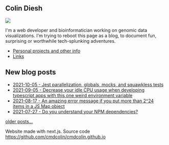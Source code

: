 
## Colin Diesh

![](/me.jpg)


I'm a web developer and bioinformatician working on genomic data
visualizations. I'm trying to reboot this page as a blog, to document fun,
surprising or worthwhile tech-splunking adventures.

- [Personal projects and other info](projects.html)
- [Links](links.html)

## New blog posts


- [2021-10-05 - Jest parallelization, globals, mocks, and squawkless tests](2021-10-05-jest.html)
- [2021-09-05 - Decrease your idle CPU usage when developing typescript apps with this one weird environment variable](2021-09-05-typescript.html)
- [2021-08-17 - An amazing error message if you put more than 2^24 items in a JS Map object](2021-08-15-map-limit.html)
- [2021-07-27 - Do you understand your NPM dependencies?](2021-07-27-npm-dependencies)

[older posts...](blogarchive.html)


Website made with next.js. Source code
https://github.com/cmdcolin/cmdcolin.github.io



